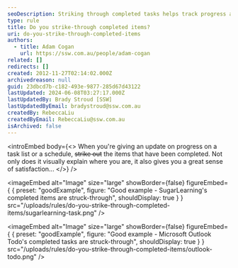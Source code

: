 ```yaml
---
seoDescription: Striking through completed tasks helps track progress and provides a sense of accomplishment.
type: rule
title: Do you strike-through completed items?
uri: do-you-strike-through-completed-items
authors:
  - title: Adam Cogan
    url: https://ssw.com.au/people/adam-cogan
related: []
redirects: []
created: 2012-11-27T02:14:02.000Z
archivedreason: null
guid: 23dbcd7b-c182-493e-9877-285d67d43122
lastUpdated: 2024-06-08T03:27:17.000Z
lastUpdatedBy: Brady Stroud [SSW]
lastUpdatedByEmail: bradystroud@ssw.com.au
createdBy: RebeccaLiu
createdByEmail: RebeccaLiu@ssw.com.au
isArchived: false
---
```


<introEmbed
  body={<>
When you're giving an update on progress on a task list or a schedule, ~~strike out~~ the items that have been completed. Not only does it visually explain where you are, it also gives you a great sense of satisfaction...
  </>}
/>

<imageEmbed
  alt="Image"
  size="large"
  showBorder={false}
  figureEmbed={ {
    preset: "goodExample",
    figure: "Good example - SugarLearning's completed items are struck-through",
    shouldDisplay: true
  } }
  src="/uploads/rules/do-you-strike-through-completed-items/sugarlearning-task.png"
/>


<imageEmbed
  alt="Image"
  size="large"
  showBorder={false}
  figureEmbed={ {
    preset: "goodExample",
    figure: "Good example - Microsoft Outlook Todo's completed tasks are struck-through",
    shouldDisplay: true
  } }
  src="/uploads/rules/do-you-strike-through-completed-items/outlook-todo.png"
/>
